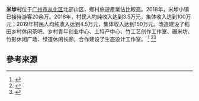 '''米埗村'''位于[[广州市|广州市]][[从化区|从化区]]北部山区，鄉村旅遊產業佔比較高。2018年，米埗小镇已接待游客20余万。2018年，村民人均纯收入达到3.5万元，集体收入达到100万元；2019年村民人均纯收入达到4.5万元，集体收入达到150万元。改造建设了稻田乡村休闲茶吧、乡村青年创业中心、土特产中心、竹工艺创作工作室、碾米坊、竹影休闲广场、绿道休闲长廊，合作建设了生态设计工作室。
<ref>{{cite web |author1=中华人民共和国国家发展和改革委员会社會司 |title=特色产业引领 开辟乡村振兴新路径——广东省广州市米埗村 |date=2020-04-23|work=中华人民共和国国家发展和改革委员会|url=https://www.ndrc.gov.cn/xwdt/ztzl/qgxclydxal/jpmsdtx/202004/t20200423_1226511_ext.html}}</ref>
<ref>{{cite news |author1=劉冉冉;何鑽瑩;張曉宜 |title=廣州從化美麗鄉村成旅游打卡地 |url=http://gd.people.com.cn/BIG5/n2/2020/0105/c123932-33689486.html |work=廣州日報 |date=2020-01-05}}</ref><ref>{{cite news |author1=庄小龙 |title=从化特色小镇之良口米埗小镇 |url=https://huacheng.gz-cmc.com/pages/2019/12/31/1ac961b3c8ee4ea5849676c88d171296.html |work=廣州日報}}</ref>

{{GZ-stub}}
==參考來源==
{{Reflist}}